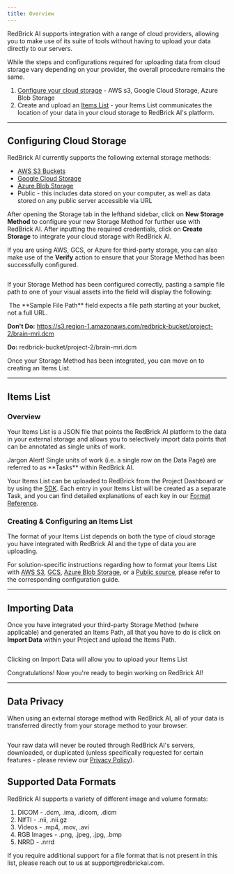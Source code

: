 ```yaml
---
title: Overview
---
```


RedBrick AI supports integration with a range of cloud providers, allowing you to make use of its suite of tools without having to upload your data directly to our servers.&#x20;

While the steps and configurations required for uploading data from cloud storage vary depending on your provider, the overall procedure remains the same.

1. [Configure your cloud storage](./creating-an-items-list) - AWS s3, Google Cloud Storage, Azure Blob Storage
2. Create and upload an [Items List](./#items-list) - your Items List communicates the location of your data in your cloud storage to RedBrick AI's platform.&#x20;

---

## Configuring Cloud Storage

RedBrick AI currently supports the following external storage methods:

- [AWS S3 Buckets](/importing-data/configuring-external-storage/configuring-aws-s3)
- [Google Cloud Storage](/importing-data/configuring-external-storage/configuring-gcs)
- [Azure Blob Storage](/importing-data/import-cloud-data/configuring-azure-blob)
- Public - this includes data stored on your computer, as well as data stored on any public server accessible via URL

After opening the Storage tab in the lefthand sidebar, click on **New Storage Method** to configure your new Storage Method for further use with RedBrick AI. After inputting the required credentials, click on **Create Storage** to integrate your cloud storage with RedBrick AI.

If you are using AWS, GCS, or Azure for third-party storage, you can also make use of the **Verify** action to ensure that your Storage Method has been successfully configured.

<Frame>
  <img
    src="/assets/images/importing-data/import-cloud-data/sample-path-verification.gif"
    alt=""
  />
</Frame>

If your Storage Method has been configured correctly, pasting a sample file path to one of your visual assets into the field will display the following:

<Frame>
  <img
    src="/assets/images/importing-data/import-cloud-data/sample-path-verification.png"
    alt=""
  />
</Frame>

<Note>
The **Sample File Path** field expects a file path starting at your bucket, not a full URL.

<Icon icon="x" iconType="solid" color="red" size={12} /> **Don't Do:** https://s3.region-1.amazonaws.com/redbrick-bucket/project-2/brain-mri.dcm

<Icon icon="check" iconType="solid" size={12} /> **Do:** redbrick-bucket/project-2/brain-mri.dcm
</Note>

Once your Storage Method has been integrated, you can move on to creating an Items List.

---

## Items List

### Overview

Your Items List is a JSON file that points the RedBrick AI platform to the data in your external storage and allows you to selectively import data points that can be annotated as single units of work.&#x20;

<Warning>
  Jargon Alert! Single units of work (i.e. a single row on the Data Page) are
  referred to as **Tasks** within RedBrick AI.
</Warning>

Your Items List can be uploaded to RedBrick from the Project Dashboard or by using the [SDK](/python-sdk/sdk-overview/importing-data-and-annotations.md). Each entry in your Items List will be created as a separate Task, and you can find detailed explanations of each key in our [Format Reference](../python-sdk/formats/full-format-reference.md#tasks-json).&#x20;

### Creating & Configuring an Items List

The format of your Items List depends on both the type of cloud storage you have integrated with RedBrick AI and the type of data you are uploading.

For solution-specific instructions regarding how to format your Items List with [AWS S3](configuring-external-storage/configuring-aws-s3.md#items-path), [GCS](configuring-external-storage/configuring-gcs.md#items-path), [Azure Blob Storage](import-cloud-data/configuring-azure-blob.md#items-path), or a [Public source](https://docs.redbrickai.com/importing-data/import-cloud-data/creating-an-items-list#example-items-path), please refer to the corresponding configuration guide.

---

## Importing Data

Once you have integrated your third-party Storage Method (where applicable) and generated an Items Path, all that you have to do is click on **Import Data** within your Project and upload the Items Path.&#x20;

<Frame>
  <img src="/assets/images/importing-data/import-cloud-data/items_list_popout.png" alt="" />
  <figcaption>
    <p>Clicking on Import Data will allow you to upload your Items List</p>
  </figcaption>
</Frame>

Congratulations! Now you're ready to begin working on RedBrick AI!

---

## Data Privacy

When using an external storage method with RedBrick AI, all of your data is transferred directly from your storage method to your browser.

<Frame>
  <img src="/assets/images/importing-data/import-cloud-data/data-privacy.png" alt="" />
</Frame>

Your raw data will never be routed through RedBrick AI's servers, downloaded, or duplicated (unless specifically requested for certain features - please review our [Privacy Policy](https://redbrickai.com/policies/privacy.pdf)).&#x20;

## Supported Data Formats

RedBrick AI supports a variety of different image and volume formats:&#x20;

1. DICOM - .dcm, .ima, .dicom, .dicm
2. NIfTI - .nii, .nii.gz
3. Videos - .mp4, .mov, .avi
4. RGB Images - .png, .jpeg, .jpg, .bmp
5. NRRD - .nrrd

<Success>
  If you require additional support for a file format that is not present in
  this list, please reach out to us at support@redbrickai.com.&#x20;
</Success>
